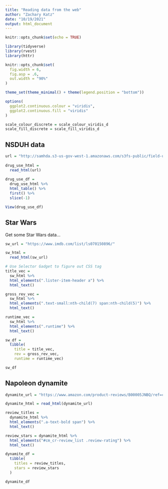 ```yaml
---
title: "Reading data from the web"
author: "Zachary Katz"
date: "10/19/2021"
output: html_document
---
```


```r
knitr::opts_chunk$set(echo = TRUE)

library(tidyverse)
library(rvest)
library(httr)

knitr::opts_chunk$set(
  fig.width = 6,
  fig.asp = .6,
  out.width = "90%"
)

theme_set(theme_minimal() + theme(legend.position = "bottom"))

options(
  ggplot2.continuous.colour = "viridis",
  ggplot2.continuous.fill = "viridis"
)

scale_colour_discrete = scale_colour_viridis_d
scale_fill_discrete = scale_fill_viridis_d
```

## NSDUH data

```r
url = "http://samhda.s3-us-gov-west-1.amazonaws.com/s3fs-public/field-uploads/2k15StateFiles/NSDUHsaeShortTermCHG2015.htm"
      
drug_use_html = 
  read_html(url)
  
drug_use_df = 
  drug_use_html %>% 
  html_table() %>% 
  first() %>% 
  slice(-1)

View(drug_use_df)
```

## Star Wars

Get some Star Wars data...

```r

sw_url = "https://www.imdb.com/list/ls070150896/"

sw_html = 
  read_html(sw_url)

# Use Selector Gadget to figure out CSS tag
title_vec = 
  sw_html %>% 
  html_elements(".lister-item-header a") %>% 
  html_text()

gross_rev_vec = 
  sw_html %>%
  html_elements(".text-small:nth-child(7) span:nth-child(5)") %>%
  html_text()

runtime_vec = 
  sw_html %>%
  html_elements(".runtime") %>%
  html_text()

sw_df = 
  tibble(
    title = title_vec,
    rev = gross_rev_vec,
    runtime = runtime_vec)

sw_df
```

## Napoleon dynamite

```r
dynamite_url = "https://www.amazon.com/product-reviews/B00005JNBQ/ref=cm_cr_arp_d_viewopt_rvwer?ie=UTF8&reviewerType=avp_only_reviews&sortBy=recent&pageNumber=1"

dynamite_html = read_html(dynamite_url)

review_titles = 
  dynamite_html %>% 
  html_elements(".a-text-bold span") %>% 
  html_text()

review_stars = dynamite_html %>% 
  html_elements("#cm_cr-review_list .review-rating") %>%
  html_text()

dynamite_df =
  tibble(
    titles = review_titles,
    stars = review_stars
  )

dynamite_df

```

